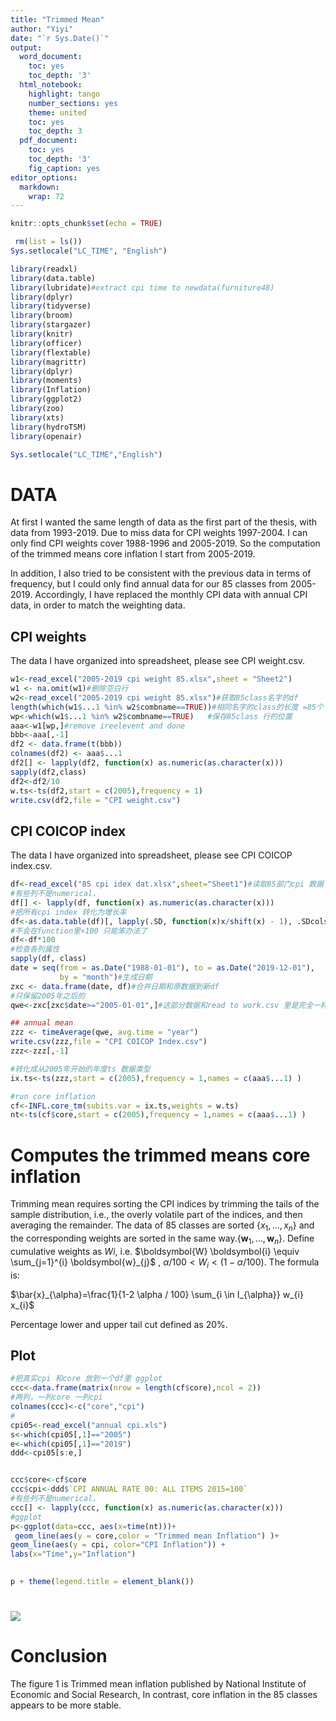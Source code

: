 ```yaml
---
title: "Trimmed Mean"
author: "Yiyi"
date: "`r Sys.Date()`"
output:
  word_document:
    toc: yes
    toc_depth: '3'
  html_notebook:
    highlight: tango
    number_sections: yes
    theme: united
    toc: yes
    toc_depth: 3
  pdf_document:
    toc: yes
    toc_depth: '3'
    fig_caption: yes
editor_options:
  markdown:
    wrap: 72
---
```


```r
knitr::opts_chunk$set(echo = TRUE)
```

```r
 rm(list = ls())
Sys.setlocale("LC_TIME", "English")
```

```r
library(readxl)
library(data.table)
library(lubridate)#extract cpi time to newdata(furniture48)
library(dplyr) 
library(tidyverse) 
library(broom)
library(stargazer)
library(knitr)
library(officer)
library(flextable)
library(magrittr)
library(dplyr)
library(moments)
library(Inflation)
library(ggplot2)
library(zoo)
library(xts)
library(hydroTSM)
library(openair)
```

```r
Sys.setlocale("LC_TIME","English")
```

# DATA

At first I wanted the same length of data as the first part of the
thesis, with data from 1993-2019. Due to miss data for CPI weights
1997-2004. I can only find CPI weights cover 1988-1996 and 2005-2019. So
the computation of the trimmed means core inflation I start from
2005-2019.

In addition, I also tried to be consistent with the previous data in
terms of frequency, but I could only find annual data for our 85 classes
from 2005-2019. Accordingly, I have replaced the monthly CPI data with
annual CPI data, in order to match the weighting data.

## CPI weights

The data I have organized into spreadsheet, please see CPI weight.csv.

```r
w1<-read_excel("2005-2019 cpi weight 85.xlsx",sheet = "Sheet2")
w1 <- na.omit(w1)#删除空白行
w2<-read_excel("2005-2019 cpi weight 85.xlsx")#获取85class名字的df
length(which(w1$...1 %in% w2$combname==TRUE))#相同名字的class的长度 =85个
wp<-which(w1$...1 %in% w2$combname==TRUE)   #保存85class 行的位置
aaa<-w1[wp,]#remove ireelevent and done
bbb<-aaa[,-1]
df2 <- data.frame(t(bbb))
colnames(df2) <- aaa$...1
df2[] <- lapply(df2, function(x) as.numeric(as.character(x)))
sapply(df2,class)
df2<-df2/10
w.ts<-ts(df2,start = c(2005),frequency = 1)
write.csv(df2,file = "CPI weight.csv")

```

## CPI COICOP index

The data I have organized into spreadsheet, please see CPI COICOP
index.csv.

```r
df<-read_excel("85 cpi idex dat.xlsx",sheet="Sheet1")#读取85部门cpi 数据
#有些列不是numerical，
df[] <- lapply(df, function(x) as.numeric(as.character(x)))
#把所有cpi index 转化为增长率
df<-as.data.table(df)[, lapply(.SD, function(x)x/shift(x) - 1), .SDcols = 1:ncol(df)]
#不会在function里×100 只能笨办法了
df<-df*100
#检查各列属性
sapply(df, class)
date = seq(from = as.Date("1988-01-01"), to = as.Date("2019-12-01"),
           by = "month")#生成日期
zxc <- data.frame(date, df)#合并日期和原数据到新df
#只保留2005年之后的
qwe<-zxc[zxc$date>="2005-01-01",]#这部分数据和read to work.csv 里是完全一样的，也就是和我的病历本 得inflation计算结果是相同的. 证明都没错。

## annual mean
zzz <- timeAverage(qwe, avg.time = "year")
write.csv(zzz,file = "CPI COICOP Index.csv")
zzz<-zzz[,-1]

#转化成从2005年开始的年度ts 数据类型
ix.ts<-ts(zzz,start = c(2005),frequency = 1,names = c(aaa$...1) )

```

```r
#run core inflation
cf<-INFL.core_tm(subits.var = ix.ts,weights = w.ts)
nt<-ts(cf$core,start = c(2005),frequency = 1,names = c(aaa$...1) )
```

# Computes the trimmed means core inflation

Trimming mean requires sorting the CPI indices by trimming the tails of
the sample distribution, i.e., the overly volatile part of the indices,
and then averaging the remainder. The data of 85 classes are sorted
$\left\{x_{1}, \ldots, x_{n}\right\}$ and the corresponding weights are
sorted in the same
way.$\left\{\boldsymbol{w}_{1}, \ldots, \boldsymbol{w}_{n}\right\}$.
Define cumulative weights as $W i$, i.e.
$\boldsymbol{W} \boldsymbol{i} \equiv \sum_{j=1}^{i} \boldsymbol{w}_{j}$
, $\alpha / 100<W_{i}<(1-\alpha / 100)$. The formula is:

$\bar{x}_{\alpha}=\frac{1}{1-2 \alpha / 100} \sum_{i \in I_{\alpha}} w_{i} x_{i}$

Percentage lower and upper tail cut defined as 20%.

## Plot

```r
#把真实cpi 和core 放到一个df里 ggplot
ccc<-data.frame(matrix(nrow = length(cf$core),ncol = 2))
#两列，一列core 一列cpi
colnames(ccc)<-c("core","cpi")
#
cpi05<-read_excel("annual cpi.xls")
s<-which(cpi05[,1]=="2005")
e<-which(cpi05[,1]=="2019")
ddd<-cpi05[s:e,]


ccc$core<-cf$core
ccc$cpi<-ddd$`CPI ANNUAL RATE 00: ALL ITEMS 2015=100`
#有些列不是numerical，
ccc[] <- lapply(ccc, function(x) as.numeric(as.character(x)))
#ggplot
p<-ggplot(data=ccc, aes(x=time(nt)))+
 geom_line(aes(y = core,color = "Trimmed mean Inflation") )+ 
geom_line(aes(y = cpi, color="CPI Inflation")) +
labs(x="Time",y="Inflation")
  

```

```r
p + theme(legend.title = element_blank()) 
```

# 

![](5724abe7085c8a53791a2b0ac92454d.png)

# Conclusion

The figure 1 is Trimmed mean inflation published by National Institute
of Economic and Social Research, In contrast, core inflation in the 85
classes appears to be more stable.
